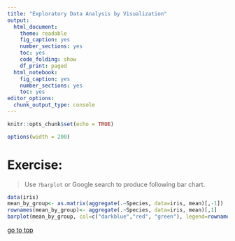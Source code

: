```yaml
---
title: "Exploratory Data Analysis by Visualization"
output: 
  html_document: 
    theme: readable
    fig_caption: yes
    number_sections: yes
    toc: yes
    code_folding: show
    df_print: paged
  html_notebook: 
    fig_caption: yes
    number_sections: yes
    toc: yes
editor_options: 
  chunk_output_type: console
---
```


```r
knitr::opts_chunk$set(echo = TRUE)
```
```r
options(width = 200)
```

# **Exercise:** 

> Use `?barplot` or Google search to produce following bar chart. 

```r
data(iris)
mean_by_group<- as.matrix(aggregate(.~Species, data=iris, mean)[,-1])
rownames(mean_by_group)<- aggregate(.~Species, data=iris, mean)[,1]
barplot(mean_by_group, col=c("darkblue","red", "green"), legend=rownames(mean_by_group), beside=TRUE, ylab = "Average", cex.names= 1)
```

[go to top](#header)

